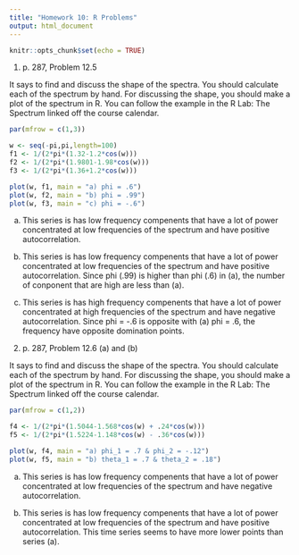 ```yaml
---
title: "Homework 10: R Problems"
output: html_document
---
```


```r
knitr::opts_chunk$set(echo = TRUE)
```

1. p. 287, Problem 12.5

It says to find and discuss the shape of the spectra. You should calculate each of the spectrum by hand. For discussing the shape, you should make a plot of the spectrum in R. You can follow the example in the R Lab: The Spectrum linked off the course calendar.

```r

par(mfrow = c(1,3))

w <- seq(-pi,pi,length=100)
f1 <- 1/(2*pi*(1.32-1.2*cos(w)))
f2 <- 1/(2*pi*(1.9801-1.98*cos(w)))
f3 <- 1/(2*pi*(1.36+1.2*cos(w)))

plot(w, f1, main = "a) phi = .6")
plot(w, f2, main = "b) phi = .99")
plot(w, f3, main = "c) phi = -.6")

```

a) This series is has low frequency compenents that have a lot of power concentrated at low frequencies of the spectrum and have positive autocorrelation.

b) This series is has low frequency compenents that have a lot of power concentrated at low frequencies of the spectrum and have positive autocorrelation. Since phi (.99) is higher than phi (.6) in (a), the number of conponent that are high are less than (a).

c) This series is has high frequency compenents that have a lot of power concentrated at high frequencies of the spectrum and have negative autocorrelation. Since phi = -.6 is opposite with (a) phi = .6, the frequency have opposite domination points. 


2. p. 287, Problem 12.6 (a) and (b)

It says to find and discuss the shape of the spectra. You should calculate each of the spectrum by hand. For discussing the shape, you should make a plot of the spectrum in R. You can follow the example in the R Lab: The Spectrum linked off the course calendar.


```r

par(mfrow = c(1,2))

f4 <- 1/(2*pi*(1.5044-1.568*cos(w) + .24*cos(w)))
f5 <- 1/(2*pi*(1.5224-1.148*cos(w) - .36*cos(w)))

plot(w, f4, main = "a) phi_1 = .7 & phi_2 = -.12")
plot(w, f5, main = "b) theta_1 = .7 & theta_2 = .18")

```

a) This series is has low frequency compenents that have a lot of power concentrated at low frequencies of the spectrum and have negative autocorrelation.

b) This series is has low frequency compenents that have a lot of power concentrated at low frequencies of the spectrum and have positive autocorrelation. This time series seems to have more lower points than series (a).








